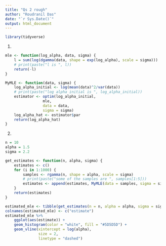 ```yaml
---
title: "Qs 2 rough"
author: "Roudranil Das"
date: "`r Sys.Date()`"
output: html_document
---
```


```r
library(tidyverse)
```

1. 
```r
mle <- function(log_alpha, data, sigma) {
    l = sum(log(dgamma(data, shape = exp(log_alpha), scale = sigma)))
    # print(paste("l is ", l))
    return(-l)
}

MyMLE <- function(data, sigma) {
    log_alpha_initial <- log(mean(data)^2/var(data))
    # print(paste("log alpha initial is ", log_alpha_initial))
    estimator <- optim(log_alpha_initial,
                 mle,
                 data = data,
                 sigma = sigma)
    log_alpha_hat <- estimator$par
    return(log_alpha_hat)
}
```

2. 
```r
n = 10
alpha = 1.5
sigma = 2.2

get_estimates <- function(n, alpha, sigma) {
    estimates <- c()
    for (i in 1:1000) {
        samples <- rgamma(n, shape = alpha, scale = sigma)
        # print(paste("some of the samples are ", samples[1:5]))
        estimates <- append(estimates, MyMLE(data = samples, sigma = sigma))
    }
    return(estimates)
}

estimated_mle <- tibble(get_estimates(n = n, alpha = alpha, sigma = sigma))
colnames(estimated_mle) <- c("estimate")
estimated_mle %>% 
    ggplot(aes(estimate)) +
    geom_histogram(color = "white", fill = "#5D5D5D") +
    geom_vline(xintercept = log(alpha), 
               size = 2,
               linetype = "dashed")
```


